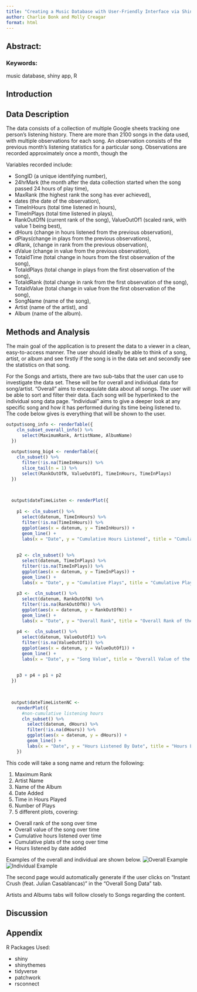 ```yaml
---
title: "Creating a Music Database with User-Friendly Interface via Shiny"
author: Charlie Bonk and Molly Creagar
format: html
---
```


## Abstract:

### Keywords:

music database, shiny app, R

## Introduction




## Data Description

The data consists of a collection of multiple Google sheets tracking one person's listening history. There are more than 2100 songs in the data used, with multiple observations for each song. An observation consists of the previous month's listening statistics for a particular song. Observations are recorded approximately once a month, though the 

Variables recorded include: 

- SongID (a unique identifying number), 
- 24hrMark (the month after the data collection started when the song passed 24 hours of play time), 
- MaxRank (the highest rank the song has ever achieved), 
- dates (the date of the observation), 
- TimeInHours (total time listened in hours), 
- TimeInPlays (total time listened in plays), 
- RankOutOfN (current rank of the song), ValueOutOf1 (scaled rank, with value 1 being best), 
- dHours (change in hours listened from the previous observation), 
- dPlays(change in plays from the previous observations), 
- dRank, (change in rank from the previous observation), 
- dValue (change in value from the previous observation), 
- TotaldTime (total change in hours from the first observation of the song), 
- TotaldPlays (total change in plays from the first observation of the song), 
- TotaldRank (total change in rank from the first observation of the song), 
- TotaldValue (total change in value from the first observation of the song), 
- SongName (name of the song), 
- Artist (name of the artist), and 
- Album (name of the album).

## Methods and Analysis

The main goal of the application is to present the data to a viewer in a clean, easy-to-access manner. The user should ideally be able to think of a song, artist, or album and see firstly if the song is in the data set and secondly see the statistics on that song.
 
For the Songs and artists, there are two sub-tabs that the user can use to investigate the data set. These will be for overall and individual data for song/artist. "Overall" aims to encapsulate data about all songs. The user will be able to sort and filter their data. Each song will be hyperlinked to the individual song data page. "Individual" aims to give a deeper look at any specific song and how it has performed during its time being listened to. The code below gives is everything that will be shown to the user.

```r
output$song_info <- renderTable({
    cln_subset_overall_info() %>%
      select(MaximumRank, ArtistName, AlbumName)
  })
  
  output$song_big4 <- renderTable({
    cln_subset() %>%
      filter(!is.na(TimeInHours)) %>%
      slice_tail(n = 1) %>%
      select(RankOutOfN, ValueOutOf1, TimeInHours, TimeInPlays)
  })
  

  
  output$dateTimeListen <- renderPlot({
    
    p1 <- cln_subset() %>%
      select(datenum, TimeInHours) %>%
      filter(!is.na(TimeInHours)) %>%
      ggplot(aes(x = datenum, y = TimeInHours)) +
      geom_line() +
      labs(x = "Date", y = "Cumulative Hours Listened", title = "Cumulative Hours Listened Over Time")
    
    
    p2 <- cln_subset() %>%
      select(datenum, TimeInPlays) %>%
      filter(!is.na(TimeInPlays)) %>%
      ggplot(aes(x = datenum, y = TimeInPlays)) +
      geom_line() +
      labs(x = "Date", y = "Cumulative Plays", title = "Cumulative Plays of the Song Over Time")
    
    p3 <-  cln_subset() %>%
      select(datenum, RankOutOfN) %>%
      filter(!is.na(RankOutOfN)) %>%
      ggplot(aes(x = datenum, y = RankOutOfN)) +
      geom_line() +
      labs(x = "Date", y = "Overall Rank", title = "Overall Rank of the Song Over Time")
      
    p4 <-  cln_subset() %>%
      select(datenum, ValueOutOf1) %>%
      filter(!is.na(ValueOutOf1)) %>%
      ggplot(aes(x = datenum, y = ValueOutOf1)) +
      geom_line() +
      labs(x = "Date", y = "Song Value", title = "Overall Value of the Song Over Time")
    
    
    p3 + p4 + p1 + p2
  })
  

  
  output$dateTimeListenNC <-
    renderPlot({
      #non-cumulative listening hours
      cln_subset() %>%
        select(datenum, dHours) %>%
        filter(!is.na(dHours)) %>%
        ggplot(aes(x = datenum, y = dHours)) +
        geom_line() +
        labs(x = "Date", y = "Hours Listened By Date", title = "Hours Listened by Date Added")
    })
```

This code will take a song name and return the following:

1. Maximum Rank
2. Artist Name
3. Name of the Album
4. Date Added
5. Time in Hours Played
6. Number of Plays
7. 5 different plots, covering:
  *   Overall rank of the song over time
  *   Overall value of the song over time
  *   Cumulative hours listened over time
  *   Cumulative plats of the song over time
  *   Hours listened by date added

Examples of the overall and individual are shown below.
![Overall Example](images/over-song-example.png)
![Individual Example](images/indiv-song-example.png)

The second page would automatically generate if the user clicks on "Instant Crush (feat. Julian Casablancas)" in the "Overall Song Data" tab.

Artists and Albums tabs will follow closely to Songs regarding the content.


## Discussion


## Appendix

R Packages Used:

*   shiny
*   shinythemes
*   tidyverse 
*   patchwork
*   rsconnect

